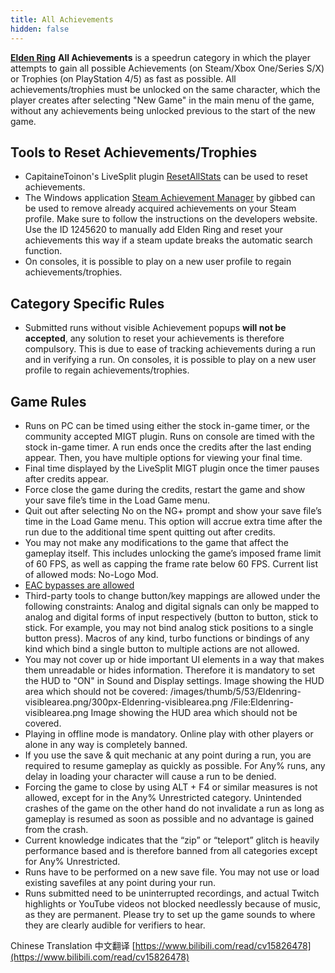 ```yaml
---
title: All Achievements
hidden: false
---
```

[**Elden Ring**](/eldenring) **All Achievements** is a speedrun category in which the player attempts to gain all possible Achievements (on Steam/Xbox One/Series S/X) or Trophies (on PlayStation 4/5) as fast as possible. All achievements/trophies must be unlocked on the same character, which the player creates after selecting "New Game" in the main menu of the game, without any achievements being unlocked previous to the start of the new game.

## Tools to Reset Achievements/Trophies

- CapitaineToinon's LiveSplit plugin [ResetAllStats](https://github.com/CapitaineToinon/LiveSplit.ResetAllStats) can be used to reset achievements.
- The Windows application [Steam Achievement Manager](https://github.com/gibbed/SteamAchievementManager) by gibbed can be used to remove already acquired achievements on your Steam profile. Make sure to follow the instructions on the developers website. Use the ID 1245620 to manually add Elden Ring and reset your achievements this way if a steam update breaks the automatic search function.
- On consoles, it is possible to play on a new user profile to regain achievements/trophies.

## Category Specific Rules

- Submitted runs without visible Achievement popups **will not be accepted**, any solution to reset your achievements is therefore compulsory. This is due to ease of tracking achievements during a run and in verifying a run. On consoles, it is possible to play on a new user profile to regain achievements/trophies.

## Game Rules

- Runs on PC can be timed using either the stock in-game timer, or the community accepted MIGT plugin. Runs on console are timed with the stock in-game timer. A run ends once the credits after the last ending appear. Then, you have multiple options for viewing your final time.
- Final time displayed by the LiveSplit MIGT plugin once the timer pauses after credits appear.
- Force close the game during the credits, restart the game and show your save file’s time in the Load Game menu.
- Quit out after selecting No on the NG+ prompt and show your save file’s time in the Load Game menu. This option will accrue extra time after the run due to the additional time spent quitting out after credits.
- You may not make any modifications to the game that affect the gameplay itself. This includes unlocking the game’s imposed frame limit of 60 FPS, as well as capping the frame rate below 60 FPS. Current list of allowed mods: No-Logo Mod.
- [EAC bypasses are allowed](https://soulsspeedruns.com/eldenring/eac-bypass/)
- Third-party tools to change button/key mappings are allowed under the following constraints: Analog and digital signals can only be mapped to analog and digital forms of input respectively (button to button, stick to stick. For example, you may not bind analog stick positions to a single button press). Macros of any kind, turbo functions or bindings of any kind which bind a single button to multiple actions are not allowed.
- You may not cover up or hide important UI elements in a way that makes them unreadable or hides information. Therefore it is mandatory to set the HUD to "ON" in Sound and Display settings. Image showing the HUD area which should not be covered: /images/thumb/5/53/Eldenring-visiblearea.png/300px-Eldenring-visiblearea.png /File:Eldenring-visiblearea.png Image showing the HUD area which should not be covered.
- Playing in offline mode is mandatory. Online play with other players or alone in any way is completely banned.
- If you use the save & quit mechanic at any point during a run, you are required to resume gameplay as quickly as possible. For Any% runs, any delay in loading your character will cause a run to be denied.
- Forcing the game to close by using ALT + F4 or similar measures is not allowed, except for in the Any% Unrestricted category. Unintended crashes of the game on the other hand do not invalidate a run as long as gameplay is resumed as soon as possible and no advantage is gained from the crash.
- Current knowledge indicates that the “zip” or “teleport” glitch is heavily performance based and is therefore banned from all categories except for Any% Unrestricted.
- Runs have to be performed on a new save file. You may not use or load existing savefiles at any point during your run.
- Runs submitted need to be uninterrupted recordings, and actual Twitch highlights or YouTube videos not blocked needlessly because of music, as they are permanent. Please try to set up the game sounds to where they are clearly audible for verifiers to hear.

Chinese Translation 中文翻译 [https://www.bilibili.com/read/cv15826478](https://www.bilibili.com/read/cv15826478)